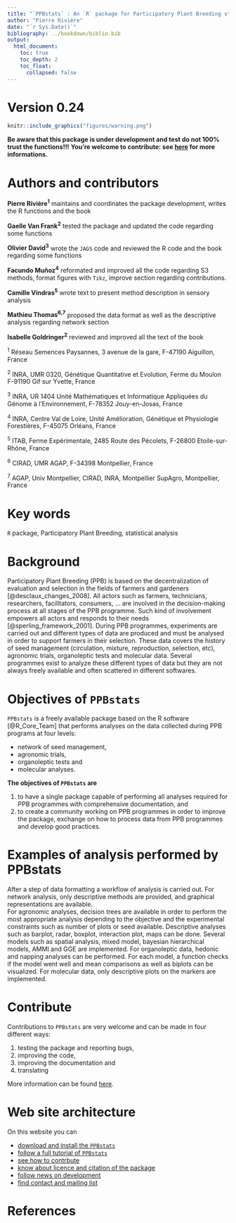 ```yaml
---
title: "`PPBstats` : An `R` package for Participatory Plant Breeding statisticial analyses"
author: "Pierre Rivière"
date: "`r Sys.Date()`"
bibliography: ../bookdown/biblio.bib
output:
  html_document:
    toc: true
    toc_depth: 2
    toc_float: 
      collapsed: false
---
```


# Version 0.24

```r
knitr::include_graphics("figures/warning.png")
```
**Be aware that this package is under development and test do not 100% trust the functions!!!**
**You're welcome to contribute: see [here](https://priviere.github.io/PPBstats_web_site/contribute.html) for more informations.**


# Authors and contributors

**Pierre Rivière^1^** maintains and coordinates the package development, writes the R functions and the book

**Gaelle Van Frank^2^** tested the package and updated the code regarding some functions

**Olivier David^3^** wrote the `JAGS` code and reviewed the R code and the book regarding some functions

**Facundo Muñoz^4^** reformated and improved all the code regarding S3 methods, format figures with `Tikz`, improve section regarding contributions.

**Camille Vindras^5^** wrote text to present method description in sensory analysis

**Mathieu Thomas^6,7^** proposed the data format as well as the descriptive analysis regarding network section

**Isabelle Goldringer^2^** reviewed and improved all the text of the book

^1^ Réseau Semences Paysannes, 3 avenue de la gare, F-47190 Aiguillon, France

^2^ INRA, UMR 0320, Génétique Quantitative et Evolution, Ferme du Moulon F-91190 Gif sur Yvette, France

^3^ INRA, UR 1404 Unité Mathématiques et Informatique Appliquées du Génome à l'Environnement, F-78352 Jouy-en-Josas, France

^4^ INRA, Centre Val de Loire, Unité Amélioration, Génétique et Physiologie Forestières, F-45075 Orléans, France

^5^ ITAB, Ferme Expérimentale, 2485 Route des Pécolets, F-26800 Etoile-sur-Rhône, France

^6^ CIRAD, UMR AGAP, F-34398 Montpellier, France

^7^ AGAP, Univ Montpellier, CIRAD, INRA, Montpellier SupAgro, Montpellier, France


# Key words
`R` package, Participatory Plant Breeding, statistical analysis

# Background
Participatory Plant Breeding (PPB) is based on the decentralization of evaluation and selection in the fields of farmers and gardeners [@desclaux_changes_2008]. 
All actors such as farmers, technicians, researchers, facilitators, consumers, ... are involved in the decision-making process at all stages of the PPB programme. 
Such kind of involvement empowers all actors and responds to their needs [@sperling_framework_2001]. 
During PPB programmes, experiments are carried out and different types of data are produced and must be analysed in order to support farmers in their selection. 
These data covers the history of seed management (circulation, mixture, reproduction, selection, etc), agronomic trials, organoleptic tests and molecular data. 
Several programmes exist to analyze these different types of data but they are not always freely available and often scattered in different softwares.

# Objectives of `PPBstats`
`PPBstats` is a freely available package based on the R software [@R_Core_Team] that performs analyses on the data collected during PPB programs at four levels: 

- network of seed management, 
- agronomic trials, 
- organoleptic tests and 
- molecular analyses. 

**The objectives of `PPBstats` are**

1. to have a single package capable of performing all analyses required for PPB programmes with comprehensive documentation, and 
2. to create a community working on PPB programmes in order to improve the package, exchange on how to process data from PPB programmes and develop good practices. 

# Examples of analysis performed by PPBstats

After a step of  data formatting a workflow of analysis is carried out. 
For network analysis, only descriptive methods are provided, and graphical representations are available.  
For agronomic analyses, decision trees are available in order to perform the most appropriate analysis depending to the objective and the experimental constraints such as number of plots or seed available. 
Descriptive analyses such as barplot, radar, boxplot, interaction plot, maps can be done. 
Several models such as spatial analysis, mixed model, bayesian hierarchical models, AMMI and GGE are implemented. 
For organoleptic data, hedonic and napping analyses can be performed. 
For each model, a function checks if the model went well and mean comparisons as well as biplots can be visualized. 
For molecular data, only descriptive plots on the markers are implemented.


# Contribute
Contributions to `PPBstats` are very welcome and can be made in four different ways: 

1. testing the package and reporting bugs, 
2. improving the code, 
3. improving the documentation and 
4. translating

More information can be found [here](https://priviere.github.io/PPBstats_web_site/contribute.html).


# Web site architecture
On this website you can

- [download and install the `PPBstats`](https://priviere.github.io/PPBstats_web_site/download.html)
- [follow a full tutorial of `PPBstats`](https://priviere.github.io/PPBstats_web_site/book.html)
- [see how to contrbute](https://priviere.github.io/PPBstats_web_site/contribute.html)
- [know about licence and citation of the package](https://priviere.github.io/PPBstats_web_site/licence.html)
- [follow news on development](https://priviere.github.io/PPBstats_web_site/NEWS.html)
- [find contact and mailing list ](https://priviere.github.io/PPBstats_web_site/contact.html)


# References